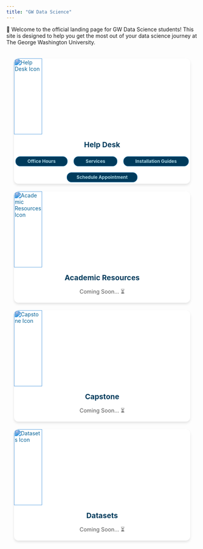 ```yaml
---
title: "GW Data Science"
---
```


::: {.callout-note appearance="simple" icon=false}
👋 Welcome to the official landing page for GW Data Science students! This site is designed to help you get the most out of your data science journey at The George Washington University.
:::

```{=html}
<style>
  h1 {
    color: rgb(0, 59, 92) !important;
  }
  .grid-item img {
      filter: invert(17%) sepia(96%) saturate(1530%) hue-rotate(180deg) brightness(90%) contrast(95%);
  }
  .tags {
      display: flex;
      flex-wrap: wrap; 
      gap: 8px; /* Reduce space between tags */
      justify-content: center; 
      margin-top: 10px; /* Slightly reduce space above the tags */
  }
  .tag {
      text-decoration: none;
      background-color: rgb(0, 59, 92); 
      color: rgb(173, 216, 230); 
      padding: 5px 12px; /* Reduce padding */
      border-radius: 12px; /* Slightly smaller rounded corners */
      font-size: 0.75rem; /* Decrease font size */
      font-weight: bold;
      border: 1px solid rgb(0, 100, 150); 
      transition: background 0.3s ease, color 0.3s ease;
      display: inline-flex;
      justify-content: center;
      align-items: center;
      min-width: 80px; /* Reduce minimum width */
      max-width: 160px; /* Reduce maximum width */
      text-align: center;
      line-height: 1.2; /* Reduce line height */
      margin: 4px; /* Slightly reduce spacing around each tag */
      flex: 1 1 auto; 
  }
  .tag:hover {
      /* background-color: rgb(0, 80, 120); */
      color: gray;
  }
</style>

<div class="grid" style="
    display: grid; 
    grid-template-columns: repeat(auto-fill, minmax(300px, 1fr)); 
    gap: 20px; 
    padding: 20px; 
    max-width: 1200px; 
    margin: 0 auto;
    grid-auto-flow: dense;
">

  <div class="grid-item" style="background-color: #fff; border-radius: 12px; box-shadow: 0 4px 6px rgba(0, 0, 0, 0.1); overflow: hidden; transition: transform 0.2s, box-shadow 0.2s;">
    <img src="data/images/person-raised-hand.svg" alt="Help Desk Icon" style="width: 40%; height: 200px;">
    <h1 style="text-align: center; margin: 15px; font-size: 1.2rem; color: #333;">Help Desk</h1>
    <div class="tags">
      <a href="content/helpdesk/office-hours.qmd" class="tag">Office Hours</a>
      <a href="content/helpdesk/services.qmd" class="tag">Services</a>
      <a href="content/helpdesk/installation-guides.qmd" class="tag">Installation Guides</a>
      <a href="content/helpdesk/schedule-appointment.qmd" class="tag">Schedule Appointment</a>
    </div>
  </div>

  <div class="grid-item" style="background-color: #fff; border-radius: 12px; box-shadow: 0 4px 6px rgba(0, 0, 0, 0.1); overflow: hidden; transition: transform 0.2s, box-shadow 0.2s;">
    <img src="data/images/book-fill.svg" alt="Academic Resources Icon" style="width: 40%; height: 200px;">
    <h1 style="text-align: center; margin: 15px; font-size: 1.2rem; color: #333;">Academic Resources</h1>
    <p style="text-align: center; margin: 0 15px 15px 15px; font-size: 0.9rem; color: #555;">Coming Soon... ⏳ </p>
  </div>

  <div class="grid-item" style="background-color: #fff; border-radius: 12px; box-shadow: 0 4px 6px rgba(0, 0, 0, 0.1); overflow: hidden; transition: transform 0.2s, box-shadow 0.2s;">
    <img src="data/images/archive-fill.svg" alt="Capstone Icon" style="width: 40%; height: 200px;">
    <h1 style="text-align: center; margin: 15px; font-size: 1.2rem; color: #333;">Capstone</h1>
    <p style="text-align: center; margin: 0 15px 15px 15px; font-size: 0.9rem; color: #555;">Coming Soon... ⏳ </p>
  </div>

  <div class="grid-item" style="background-color: #fff; border-radius: 12px; box-shadow: 0 4px 6px rgba(0, 0, 0, 0.1); overflow: hidden; transition: transform 0.2s, box-shadow 0.2s;">
    <img src="data/images/database-fill.svg" alt="Datasets Icon" style="width: 40%; height: 200px;">
    <h1 style="text-align: center; margin: 15px; font-size: 1.2rem; color: #333;">Datasets</h1>
    <p style="text-align: center; margin: 0 15px 15px 15px; font-size: 0.9rem; color: #555;">Coming Soon... ⏳ </p>
  </div>

</div>
```
